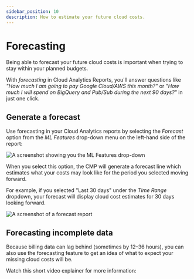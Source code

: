 ```yaml
---
sidebar_position: 10
description: How to estimate your future cloud costs.
---
```


# Forecasting

Being able to forecast your future cloud costs is important when trying to stay within your planned budgets.

With _forecasting_ in Cloud Analytics Reports, you'll answer questions like _"How much I am going to pay Google Cloud/AWS this month?"_ or _"How much I will spend on BigQuery and Pub/Sub during the next 90 days?"_ in just one click.

## Generate a forecast

Use forecasting in your Cloud Analytics reports by selecting the _Forecast_ option from the _ML Features_ drop-down menu on the left-hand side of the report:

![A screenshot showing you the _ML Features_ drop-down](../assets/png/cmp-report-ml-menu.png)

When you select this option, the CMP will generate a forecast line which estimates what your costs may look like for the period you selected moving forward.

For example, if you selected "Last 30 days" under the _Time Range_ dropdown, your forecast will display cloud cost estimates for 30 days looking forward.

![A screenshot of a forecast report](../assets/png/cmp-report-ml-forecast.png)

## Forecasting incomplete data

Because billing data can lag behind (sometimes by 12&ndash;36 hours), you can also use the forecasting feature to get an idea of what to expect your missing cloud costs will be.

Watch this short video explainer for more information:


<LoomEmbed id="51439d799674427eba2b2f3a7b26cd87" />
